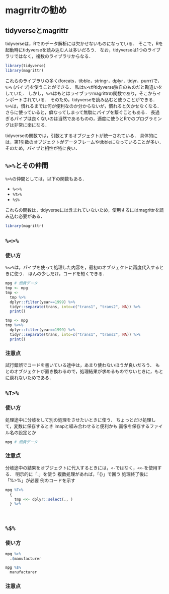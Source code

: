 # magrritrの勧め {#magrittr}



## tidyverseとmagrittr

tidyverseは，Rでのデータ解析には欠かせないものになっている．
そこで，Rを起動時にtidyverseを読み込む人は多いだろう．
なお，tidyverseは1つのライブラリではなく，複数のライブラリからなる．

```r
library(tidyverse)
library(magrittr)
```

これらのライブラリの多く(forcats，tibble，stringr，dplyr，tidyr，purrr)で，`%>%` (パイプ)を使うことができる．
私は`%>%`がtidyverse独自のものだと勘違いをしていた．
しかし，`%>%`はもとはライブラリmagrittrの関数であり，そこからインポートされている．
そのため，tidyverseを読み込むと使うことができる．
`%>%`は，慣れるまでは何が便利なのか分からないが，慣れると欠かせなくなる．
さらに使っていると，癖なってしまって無駄にパイプを繋ぐこともある．
長過ぎるパイプは良くないのは当然であるものの，適度に使うとRでのプログラミングは非常に楽になる．

tidyverseの関数では，引数とするオブジェクトが統一されている．
具体的には，第1引数のオブジェクトがデータフレームやtibbleになっていることが多い．
そのため，パイプと相性が特に良い．


## `%>%`とその仲間

`%>%`の仲間としては，以下の関数もある．

- `%<>%`
- `%T>%`
- `%$%`

これらの関数は，tidyverseには含まれていないため，使用するにはmagrittrを読み込む必要がある．

```r
library(magrittr)
```




## `%<>%`

### 使い方

`%<>%`は，パイプを使って処理した内容を，最初のオブジェクトに再度代入するときに使う．
ほんの少しだけ，コードを短くできる．

```r
mpg # 燃費データ
tmp <- mpg
tmp <-
  tmp %>%
  dplyr::filter(year==1999) %>%
  tidyr::separate(trans, into=c("trans1", "trans2", NA)) %>%
  print()

tmp <- mpg
tmp %<>%
  dplyr::filter(year==1999) %>%
  tidyr::separate(trans, into=c("trans1", "trans2", NA)) %>%
  print()
```

### 注意点

試行錯誤でコードを書いている途中は，あまり使わないほうが良いだろう．
もとのオブジェクトが置き換わるので，処理結果が求めるものでないときに，もとに戻れないためである．


## `%T>%`

### 使い方

処理途中に分岐をして別の処理をさせたいときに使う．
ちょっとだけ処理して，変数に保存するとき
imapと組み合わせると便利かも
画像を保存するファイル名の設定とか


```r
mpg # 燃費データ

```

### 注意点

分岐途中の結果をオブジェクトに代入するときには，`<-`ではなく，`<<-`を使用する．
明示的に「.」を使う
複数処理があれば，「{}」で囲う
処理終了後に「%>%」が必要
  例のコードを示す

```r

mpg %T>%
  {
    tmp <<- dplyr::select(., ) 
  } %>%
  
  
```

## `%$%`


### 使い方


```r
mpg %>%
  .$manufacturer

mpg %$%
  manufacturer
```


### 注意点



